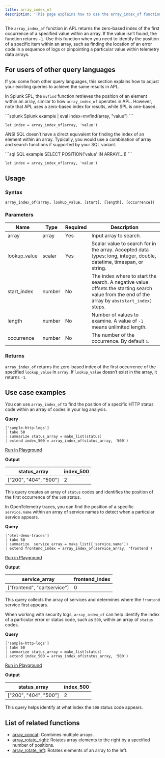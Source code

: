 ```yaml
---
title: array_index_of
description: 'This page explains how to use the array_index_of function in APL.'
---
```


The `array_index_of` function in APL returns the zero-based index of the first occurrence of a specified value within an array. If the value isn’t found, the function returns `-1`. Use this function when you need to identify the position of a specific item within an array, such as finding the location of an error code in a sequence of logs or pinpointing a particular value within telemetry data arrays.

## For users of other query languages

If you come from other query languages, this section explains how to adjust your existing queries to achieve the same results in APL.

<AccordionGroup>
<Accordion title="Splunk SPL users">

In Splunk SPL, the `mvfind` function retrieves the position of an element within an array, similar to how `array_index_of` operates in APL. However, note that APL uses a zero-based index for results, while SPL is one-based.

<CodeGroup>
```splunk Splunk example
| eval index=mvfind(array, "value")
```

```kusto APL equivalent
let index = array_index_of(array, 'value')
```
</CodeGroup>

</Accordion>
<Accordion title="ANSI SQL users">

ANSI SQL doesn’t have a direct equivalent for finding the index of an element within an array. Typically, you would use a combination of array and search functions if supported by your SQL variant.

<CodeGroup>
```sql SQL example
SELECT POSITION('value' IN ARRAY[...])
```

```kusto APL equivalent
let index = array_index_of(array, 'value')
```
</CodeGroup>

</Accordion>
</AccordionGroup>

## Usage

### Syntax

```kusto
array_index_of(array, lookup_value, [start], [length], [occurrence])
```

### Parameters

| Name     | Type                                | Required | Description |
| ------------ | --------------------------------------- | ------------------------ | --- |
| array        | array                                   | Yes                | Input array to search. |
| lookup_value | scalar                                  | Yes                | Scalar value to search for in the array. Accepted data types: long, integer, double, datetime, timespan, or string. |
| start_index  | number                                  | No                 | The index where to start the search. A negative value offsets the starting search value from the end of the array by `abs(start_index)` steps. |
| length       | number                                  | No                 | Number of values to examine. A value of `-1` means unlimited length. |
| occurrence   | number                                  | No                 | The number of the occurrence. By default `1`. |


### Returns

`array_index_of` returns the zero-based index of the first occurrence of the specified `lookup_value` in `array`. If `lookup_value` doesn’t exist in the array, it returns `-1`.

## Use case examples

<Tabs>
<Tab title="Log analysis">

You can use `array_index_of` to find the position of a specific HTTP status code within an array of codes in your log analysis.

**Query**

```kusto
['sample-http-logs']
| take 50
| summarize status_array = make_list(status)
| extend index_500 = array_index_of(status_array, '500')
```

[Run in Playground](https://play.axiom.co/axiom-play-qf1k/query?initForm=%7B%22apl%22%3A%22%5B'sample-http-logs'%5D%20%7C%20take%2050%20%7C%20summarize%20status_array%20%3D%20make_list(status)%20%7C%20extend%20index_500%20%3D%20array_index_of(status_array%2C%20'500')%22%7D)

**Output**

| status_array          | index_500 |
|----------------------|----------|
| ["200", "404", "500"] | 2         |

This query creates an array of `status` codes and identifies the position of the first occurrence of the `500` status.

</Tab>
<Tab title="OpenTelemetry traces">

In OpenTelemetry traces, you can find the position of a specific `service.name` within an array of service names to detect when a particular service appears.

**Query**

```kusto
['otel-demo-traces']
| take 50
| summarize  service_array = make_list(['service.name'])
| extend frontend_index = array_index_of(service_array, 'frontend')
```

[Run in Playground](https://play.axiom.co/axiom-play-qf1k/query?initForm=%7B%22apl%22%3A%22%5B'otel-demo-traces'%5D%20%7C%20summarize%20%20service_array%20%3D%20make_list(%5B'service.name'%5D)%20%7C%20extend%20frontend_index%20%3D%20array_index_of(service_array%2C%20'frontend')%22%7D)

**Output**

| service_array                     | frontend_index |
|-----------------------------------|----------------|
| ["frontend", "cartservice"]       | 0              |

This query collects the array of services and determines where the `frontend` service first appears.

</Tab>
<Tab title="Security logs">

When working with security logs, `array_index_of` can help identify the index of a particular error or status code, such as `500`, within an array of `status` codes.

**Query**

```kusto
['sample-http-logs']
| take 50
| summarize status_array = make_list(status)
| extend index_500 = array_index_of(status_array, '500')
```

[Run in Playground](https://play.axiom.co/axiom-play-qf1k/query?initForm=%7B%22apl%22%3A%22%5B'sample-http-logs'%5D%20%7C%20take%2050%20%7C%20summarize%20status_array%20%3D%20make_list(status)%20%7C%20extend%20index_500%20%3D%20array_index_of(status_array%2C%20'500')%22%7D)

**Output**

| status_array          | index_500 |
|------------------------|-----------|
| ["200", "404", "500"] | 2         |

This query helps identify at what index the `500` status code appears.

</Tab>
</Tabs>

## List of related functions

- [array_concat](/apl/scalar-functions/array-functions/array-concat): Combines multiple arrays.
- [array_rotate_right](/apl/scalar-functions/array-functions/array-rotate-right): Rotates array elements to the right by a specified number of positions.
- [array_rotate_left](/apl/scalar-functions/array-functions/array-rotate-left): Rotates elements of an array to the left.